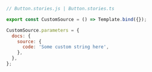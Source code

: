 ```js
// Button.stories.js | Button.stories.ts

export const CustomSource = () => Template.bind({});

CustomSource.parameters = {
  docs: {
    source: {
      code: 'Some custom string here',
    },
  },
};
```